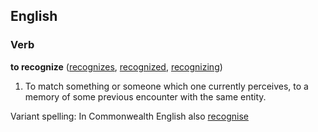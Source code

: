 ==English==

===Verb===
'''to recognize'''  ([[recognizes]], [[recognized]], [[recognizing]])
# To match something or someone which one currently perceives, to a memory of some previous encounter with the same entity.

Variant spelling: In Commonwealth English also [[recognise]]